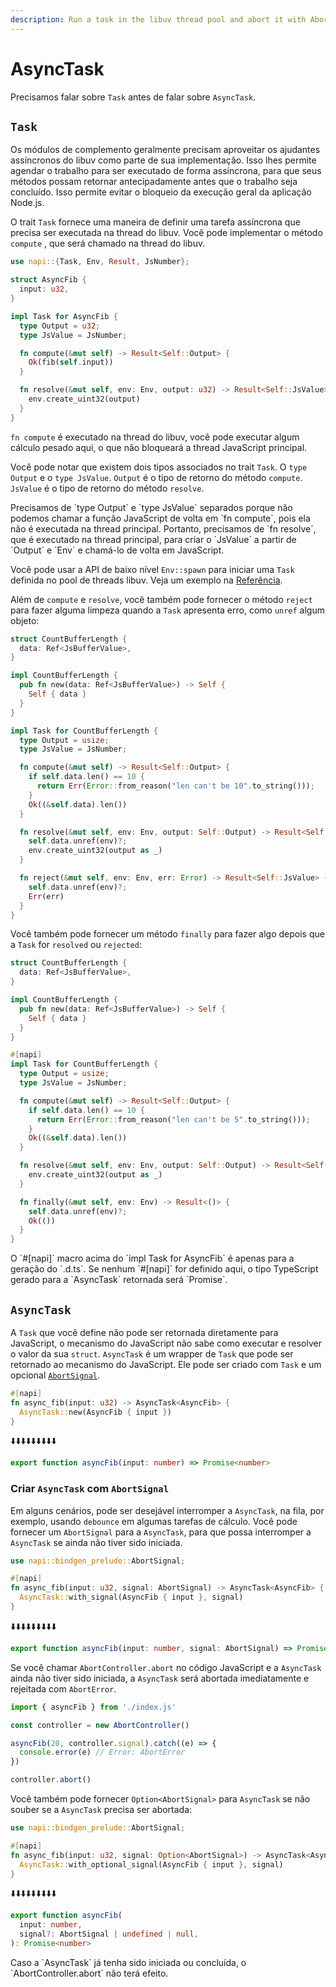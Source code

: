 ```yaml
---
description: Run a task in the libuv thread pool and abort it with AbortSignal.
---
```


# AsyncTask

Precisamos falar sobre `Task` antes de falar sobre `AsyncTask`.

## `Task`

Os módulos de complemento geralmente precisam aproveitar os ajudantes assíncronos do libuv como parte de sua implementação. Isso lhes permite agendar o trabalho para ser executado de forma assíncrona, para que seus métodos possam retornar antecipadamente antes que o trabalho seja concluído. Isso permite evitar o bloqueio da execução geral da aplicação Node.js.

O trait `Task` fornece uma maneira de definir uma tarefa assíncrona que precisa ser executada na thread do libuv. Você pode implementar o método `compute` , que será chamado na thread do libuv.

```rust {11-13} filename="lib.rs"
use napi::{Task, Env, Result, JsNumber};

struct AsyncFib {
  input: u32,
}

impl Task for AsyncFib {
  type Output = u32;
  type JsValue = JsNumber;

  fn compute(&mut self) -> Result<Self::Output> {
    Ok(fib(self.input))
  }

  fn resolve(&mut self, env: Env, output: u32) -> Result<Self::JsValue> {
    env.create_uint32(output)
  }
}
```

`fn compute` é executado na thread do libuv, você pode executar algum cálculo pesado aqui, o que não bloqueará a thread JavaScript principal.

Você pode notar que existem dois tipos associados no trait `Task`. O `type Output` e o `type JsValue`. `Output` é o tipo de retorno do método `compute`. `JsValue` é o tipo de retorno do método `resolve`.


<Callout>
  Precisamos de `type Output` e `type JsValue` separados porque não podemos
  chamar a função JavaScript de volta em `fn compute`, pois ela não é executada
  na thread principal. Portanto, precisamos de `fn resolve`, que é executado na
  thread principal, para criar o `JsValue` a partir de `Output` e `Env` e
  chamá-lo de volta em JavaScript.
</Callout>

Você pode usar a API de baixo nível `Env::spawn` para iniciar uma `Task` definida no pool de threads libuv. Veja um exemplo na [Referência](../compat-mode/concepts/ref).

Além de `compute` e `resolve`, você também pode fornecer o método `reject` para fazer alguma limpeza quando a `Task` apresenta erro, como `unref` algum objeto:

```rust {28} filename="lib.rs"
struct CountBufferLength {
  data: Ref<JsBufferValue>,
}

impl CountBufferLength {
  pub fn new(data: Ref<JsBufferValue>) -> Self {
    Self { data }
  }
}

impl Task for CountBufferLength {
  type Output = usize;
  type JsValue = JsNumber;

  fn compute(&mut self) -> Result<Self::Output> {
    if self.data.len() == 10 {
      return Err(Error::from_reason("len can't be 10".to_string()));
    }
    Ok((&self.data).len())
  }

  fn resolve(&mut self, env: Env, output: Self::Output) -> Result<Self::JsValue> {
    self.data.unref(env)?;
    env.create_uint32(output as _)
  }

  fn reject(&mut self, env: Env, err: Error) -> Result<Self::JsValue> {
    self.data.unref(env)?;
    Err(err)
  }
}
```

Você também pode fornecer um método `finally` para fazer algo depois que a `Task` for `resolved` ou `rejected`:

```rust {27} filename="lib.rs"
struct CountBufferLength {
  data: Ref<JsBufferValue>,
}

impl CountBufferLength {
  pub fn new(data: Ref<JsBufferValue>) -> Self {
    Self { data }
  }
}

#[napi]
impl Task for CountBufferLength {
  type Output = usize;
  type JsValue = JsNumber;

  fn compute(&mut self) -> Result<Self::Output> {
    if self.data.len() == 10 {
      return Err(Error::from_reason("len can't be 5".to_string()));
    }
    Ok((&self.data).len())
  }

  fn resolve(&mut self, env: Env, output: Self::Output) -> Result<Self::JsValue> {
    env.create_uint32(output as _)
  }

  fn finally(&mut self, env: Env) -> Result<()> {
    self.data.unref(env)?;
    Ok(())
  }
}
```

<Callout>
O `#[napi]` macro acima do `impl Task for AsyncFib` é apenas para a geração do `.d.ts`. Se nenhum `#[napi]` for definido aqui, o tipo TypeScript gerado para a `AsyncTask` retornada será `Promise<unknown>`.
</Callout>

## `AsyncTask`

A `Task` que você define não pode ser retornada diretamente para JavaScript, o mecanismo do JavaScript não sabe como executar e resolver o valor da sua `struct`. `AsyncTask` é um wrapper de `Task` que pode ser retornado ao mecanismo do JavaScript. Ele pode ser criado com `Task` e um opcional [`AbortSignal`](https://developer.mozilla.org/en-US/docs/Web/API/AbortSignal).

```rust filename="lib.rs"
#[napi]
fn async_fib(input: u32) -> AsyncTask<AsyncFib> {
  AsyncTask::new(AsyncFib { input })
}
```

⬇️⬇️⬇️⬇️⬇️⬇️⬇️⬇️⬇️

```ts filename="index.d.ts"
export function asyncFib(input: number) => Promise<number>
```

### Criar `AsyncTask` com `AbortSignal`

Em alguns cenários, pode ser desejável interromper a `AsyncTask`, na fila, por exemplo, usando `debounce` em algumas tarefas de cálculo. Você pode fornecer um `AbortSignal` para a `AsyncTask`, para que possa interromper a `AsyncTask` se ainda não tiver sido iniciada.

```rust {4} filename="lib.rs"
use napi::bindgen_prelude::AbortSignal;

#[napi]
fn async_fib(input: u32, signal: AbortSignal) -> AsyncTask<AsyncFib> {
  AsyncTask::with_signal(AsyncFib { input }, signal)
}
```

⬇️⬇️⬇️⬇️⬇️⬇️⬇️⬇️⬇️

```ts filename="index.d.ts"
export function asyncFib(input: number, signal: AbortSignal) => Promise<number>
```

Se você chamar `AbortController.abort` no código JavaScript e a `AsyncTask` ainda não tiver sido iniciada, a `AsyncTask` será abortada imediatamente e rejeitada com `AbortError`.

```js {6} filename="test.mjs"
import { asyncFib } from './index.js'

const controller = new AbortController()

asyncFib(20, controller.signal).catch((e) => {
  console.error(e) // Error: AbortError
})

controller.abort()
```

Você também pode fornecer `Option<AbortSignal>` para `AsyncTask` se não souber se a `AsyncTask` precisa ser abortada:

```rust filename="lib.rs"
use napi::bindgen_prelude::AbortSignal;

#[napi]
fn async_fib(input: u32, signal: Option<AbortSignal>) -> AsyncTask<AsyncFib> {
  AsyncTask::with_optional_signal(AsyncFib { input }, signal)
}
```

⬇️⬇️⬇️⬇️⬇️⬇️⬇️⬇️⬇️

```ts filename="index.d.ts"
export function asyncFib(
  input: number,
  signal?: AbortSignal | undefined | null,
): Promise<number>
```

<Callout>
  Caso a `AsyncTask` já tenha sido iniciada ou concluída, o
  `AbortController.abort` não terá efeito.
</Callout>
